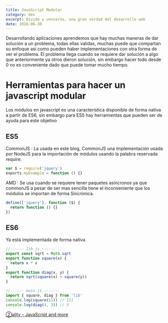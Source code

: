 ```yaml
---
title: JavaScript Modular
category: dev
excerpt: Divide y vencerás, una gran verdad del desarrollo web
date: 2016-06-30
---
```


Desarrollando aplicaciones aprendemos que hay muchas maneras de dar solución a un problema, todas ellas validas, muchas puede que compartan su enfoque asi como pueden haber implementaciones con otra forma de ver el problema. El problema llega cuando se requiere dar solución a algo que anteriormente ya otros dieron solución, sin embargo hacer todo desde 0 no es conveniente dado que puede tomar mucho tiempo.

# Herramientas para hacer un javascript modular

Los módulos en javascript es una característica disponible de forma nativa a partir de ES6, sin embargo para ES5 hay herramientas que pueden ser de ayuda para este objetivo

## ES5

CommonJS
: La usada en este blog, CommonJS una implementación usada por NodeJS para la importación de módulos usando la palabra reservada require.

```javascript
var $ = require('jquery')
exports.myExample = function () {}
```

AMD
: Se usa cuando se requiere tener paquetes asíncronos ya que commonJS a pesar de ser mas sencilla tiene el inconveniente que los módulos se importan de forma Sincrónica.

```javascript
define(['jquery'], function ($) {
  return function () {}
})
```

## ES6

Ya está implementada de forma nativa

```javascript
//------ lib.js ------
export const sqrt = Math.sqrt
export function square(x) {
  return x * x
}
export function diag(x, y) {
  return sqrt(square(x) + square(y))
}

//------ main.js ------
import { square, diag } from 'lib'
console.log(square(11)) // 121
console.log(diag(4, 3)) // 5
```

[②ality – JavaScript and more](http://www.2ality.com/2014/09/es6-modules-final.html)
